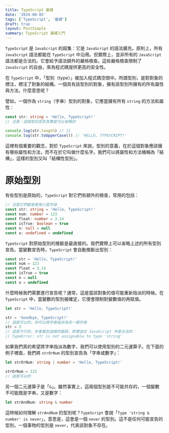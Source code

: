 ```yaml
---
title: TypeScript 基礎
date: '2024-08-05'
tags: ['TypeScript', '基礎']
draft: true
layout: PostSimple
summary: TypeScript 基礎入門
---
```


`TypeScript` 是 `JavaScript` 的超集：它是 `JavaScript` 的語法擴充。原則上，所有 `JavaScript` 語法都能在 `TypeScript` 中沿用。但實際上，並非所有的 `JavaScript` 語法都是合法的。它會給予語法額外的嚴格檢查。這些嚴格檢查限制了 `JavaScript` 的自由，來為程式碼提供更高的安全性。

在 `TypeScript` 中，「型別（type）」被加入程式碼空間中。所謂型別，是對對象的標注，標注了對象的結構。一個具有該型別的對象，擁有該型別所擁有的所有屬性與方法。什麼意思呢？

譬如，一個作為 `string`（字串）型別的對象，它應當擁有所有 `string` 的方法和屬性：

```ts
const str: string = 'Hello, TypeScript!'
// 注意：這個型別宣告其實是可以省略的

console.log(str.length) // 11
console.log(str.toUpperCase()) // 'HELLO, TYPESCRIPT!'
```

這裡有個重要的觀念，對於 `TypeScript` 來說，型別的意義，在於這個對象應該擁有哪些屬性和方法，而不在於它叫做什麼名字。我們可以將屬性和方法桶稱為「結構」，這樣的型別又叫「結構性型別」。

# 原始型別

有些型別是原始的，`TypeScript` 對它們有額外的檢查，常用的包括：

```ts
// 注意它們都是使用小寫字母
const str: string = 'Hello, TypeScript!'
const num: number = 123
const float: number = 3.14
const isTrue: boolean = true
const n: null = null
const u: undefined = undefined
```

`TypeScript` 對原始型別的推斷是最直接的。我們實際上可以省略上述的所有型別宣告。當變數宣告時，`TypeScript` 會自動推斷出型別：

```ts
const str = 'Hello, TypeScript!'
const num = 123
const float = 3.14
const isTrue = true
const n = null
const u = undefined
```

什麼時候我們需要進行宣告呢？通常，這是當該對象的值可能重新指派的時候。在 `TypeScript` 中，當變數的型別被確定，它便會限制對變數值的再賦值。

```ts
let str = 'Hello, TypeScript!'

str = 'Goodbye, TypeScript!'
// 這是可以的，你可以將字串指派為另一個字串
str = 3
// 這是不行的，你會看到這樣的錯誤，即便這在 JavaScript 中是合法的：
// TypeError: str is not assignable to type 'string'
```

如果我們真的希望將字串指派為數字，我們可以使用型別的二元運算子。在下面的例子裡面，我們將 `strOrNum` 的型別宣告為「字串或數字」：

```ts
let strOrNum: string | number = 'Hello, TypeScript!'

strOrNum = 123
// 這是可以的
```

另一個二元運算子是「`&`」。雖然事實上，這兩個型別是不可能共存的，一個變數不可能既是字串，又是數字：

```ts
let strAndNum: string & number
```

這時候如何理解 `strAndNum` 的型別呢？`TypeScript` 會說「`Type 'string & number' is never`」，意思是，這會是一個 `never` 的型別。這不是任何可能宣告的型別，一個事物的型別是 `never`，代表該對象不存在。
